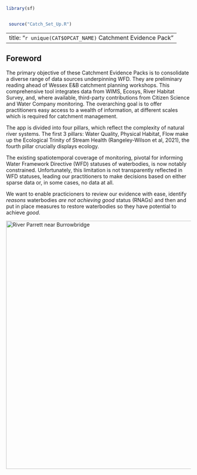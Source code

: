 ```r
library(sf)


 source("Catch_Set_Up.R")
```

---
title: "`r unique(CAT$OPCAT_NAME)` Catchment Evidence Pack"
---

## Foreword

The primary objective of these Catchment Evidence Packs is to consolidate a diverse range of data sources underpinning WFD. They are preliminary reading ahead of Wessex E&B catchment planning workshops. This comprehensive tool integrates data from WIMS, Ecosys, River Habitat Survey, and, where available, third-party contributions from Citizen Science and Water Company monitoring. The overarching goal is to offer practitioners easy access to a wealth of information, at different scales which is required for catchment management.

The app is divided into four pillars, which reflect the complexity of natural river systems. The first 3 pillars: Water Quality, Physical Habitat, Flow make up the Ecological Trinity of Stream Health (Rangeley-Wilson et al, 2021), the fourth pillar crucially displays ecology.

The existing spatiotemporal coverage of monitoring, pivotal for informing Water Framework Directive (WFD) statuses of waterbodies, is now notably constrained. Unfortunately, this limitation is not transparently reflected in WFD statuses, leading our practitioners to make decisions based on either sparse data or, in some cases, no data at all.

We want to enable practicioners to review our evidence with ease, identify *reasons* waterbodies *are not achieving good* status (RNAGs) and then and put in place measures to restore waterbodies so they have potential to achieve *good*.

[![River Parrett near Burrowbridge](https://upload.wikimedia.org/wikipedia/commons/8/87/Riverparrett.jpg){width="678"}](https://en.wikipedia.org/wiki/River_Parrett)


